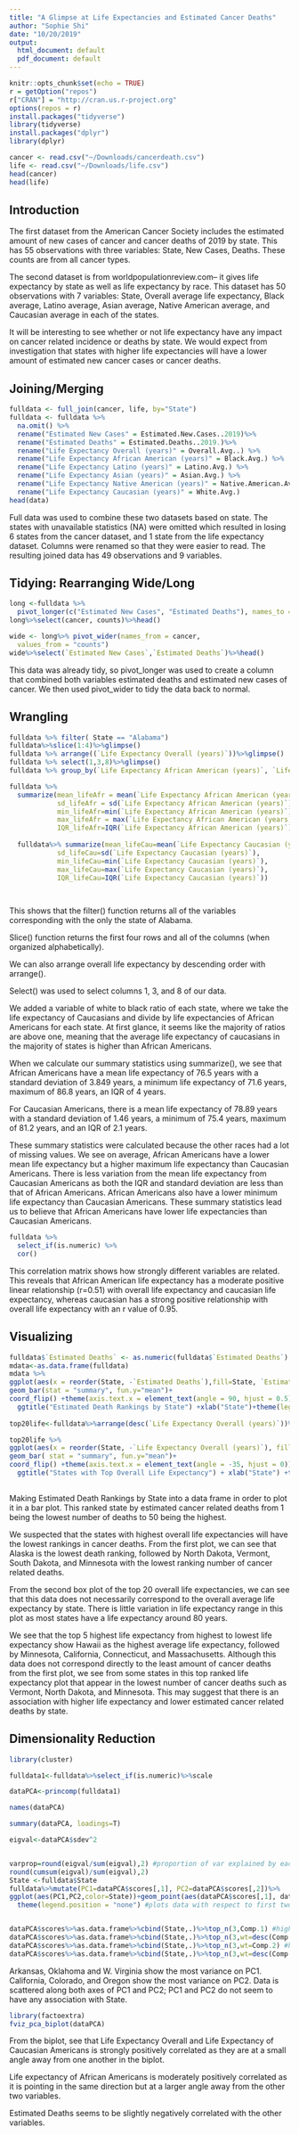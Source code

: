 ```yaml
---
title: "A Glimpse at Life Expectancies and Estimated Cancer Deaths"
author: "Sophie Shi"
date: "10/20/2019"
output:
  html_document: default
  pdf_document: default
---
```


```r
knitr::opts_chunk$set(echo = TRUE)
r = getOption("repos")
r["CRAN"] = "http://cran.us.r-project.org"
options(repos = r)
install.packages("tidyverse")
library(tidyverse)
install.packages("dplyr")
library(dplyr)
```


```R
cancer <- read.csv("~/Downloads/cancerdeath.csv")
life <- read.csv("~/Downloads/life.csv")
head(cancer)
head(life)

```

## Introduction 

The first dataset from the American Cancer Society includes the estimated amount of new cases of cancer and cancer deaths of 2019 by state. This has 55 observations with three variables: State, New Cases, Deaths. These counts are from all cancer types. 

The second dataset is from worldpopulationreview.com-- it gives life expectancy by state as well as life expectancy by race. This dataset has 50 observations with 7 variables: State, Overall average life expectancy, Black average, Latino average, Asian average, Native American average, and Caucasian average in  each of the states. 

It will be interesting to see whether or not life expectancy have any impact on cancer related incidence or deaths by state. We would expect from investigation that states with higher life expectancies will have a lower amount of estimated new cancer cases or cancer deaths. 

## Joining/Merging 

```R
fulldata <- full_join(cancer, life, by="State")
fulldata <- fulldata %>%
  na.omit() %>%
  rename("Estimated New Cases" = Estimated.New.Cases..2019)%>%
  rename("Estimated Deaths" = Estimated.Deaths..2019.)%>%
  rename("Life Expectancy Overall (years)" = Overall.Avg..) %>%
  rename("Life Expectancy African American (years)" = Black.Avg.) %>%
  rename("Life Expectancy Latino (years)" = Latino.Avg.) %>%
  rename("Life Expectancy Asian (years)" = Asian.Avg.) %>%
  rename("Life Expectancy Native American (years)" = Native.American.Avg.) %>%
  rename("Life Expectancy Caucasian (years)" = White.Avg.) 
head(data)

```

Full data was used to combine these two datasets based on state. The states with unavailable statistics (NA) were omitted which resulted in losing 6 states from the cancer dataset, and 1 state from the life expectancy dataset. Columns were renamed so that they were easier to read. The resulting joined data has 49 observations and 9 variables.


## Tidying: Rearranging Wide/Long 

```R
long <-fulldata %>%
  pivot_longer(c("Estimated New Cases", "Estimated Deaths"), names_to = "cancer", values_to = "counts")
long%>%select(cancer, counts)%>%head()

wide <- long%>% pivot_wider(names_from = cancer,
  values_from = "counts")
wide%>%select(`Estimated New Cases`,`Estimated Deaths`)%>%head()

```

This data was already tidy, so pivot_longer was used to create a column that combined both variables estimated deaths and estimated new cases of cancer. We then used pivot_wider to tidy the data back to normal. 

## Wrangling 

```R
fulldata %>% filter( State == "Alabama")
fulldata%>%slice(1:4)%>%glimpse()
fulldata %>% arrange((`Life Expectancy Overall (years)`))%>%glimpse()
fulldata %>% select(1,3,8)%>%glimpse()
fulldata %>% group_by(`Life Expectancy African American (years)`, `Life Expectancy Caucasian (years)`) %>% mutate(white_to_black= (`Life Expectancy Caucasian (years)`/`Life Expectancy African American (years)`))%>%select(white_to_black)%>%head()

fulldata %>%
  summarize(mean_lifeAfr = mean(`Life Expectancy African American (years)`),
            sd_lifeAfr = sd(`Life Expectancy African American (years)`),
            min_lifeAfr=min(`Life Expectancy African American (years)`), 
            max_lifeAfr = max(`Life Expectancy African American (years)`),
            IQR_lifeAfr=IQR(`Life Expectancy African American (years)`))
            
  fulldata%>% summarize(mean_lifeCau=mean(`Life Expectancy Caucasian (years)`), 
            sd_lifeCau=sd(`Life Expectancy Caucasian (years)`), 
            min_lifeCau=min(`Life Expectancy Caucasian (years)`), 
            max_lifeCau=max(`Life Expectancy Caucasian (years)`), 
            IQR_lifeCau=IQR(`Life Expectancy Caucasian (years)`))

          
```

This shows that the filter() function returns all of the variables corresponding with the only the state of Alabama. 

Slice() function returns the first four rows and all of the columns (when organized alphabetically).

We can also arrange overall life expectancy by descending order with arrange().

Select() was used to select columns 1, 3, and 8 of our data.

We added a variable of white to black ratio of each state, where we take the life expectancy of Caucasians and divide by life expectancies of African Americans for each state. At first glance, it seems like the majority of ratios are above one, meaning that the average life expectancy of caucasians in the majority of states is higher than African Americans.

When we calculate our summary statistics using summarize(), we see that African Americans have a mean life expectancy of 76.5 years with a standard deviation of 3.849 years, a minimum life expectancy of 71.6 years, maximum of 86.8 years, an IQR of 4 years. 

For Caucasian Americans, there is a mean life expectancy of 78.89 years with a standard deviation of 1.46 years, a minimum of 75.4 years, maximum of 81.2 years, and an IQR of 2.1 years. 

These summary statistics were calculated because the other races had a lot of missing values. We see on average, African Americans have a lower mean life expectancy but a higher maximum life expectancy than Caucasian Americans. There is less variation from the mean life expectancy from Caucasian Americans as both the IQR and standard deviation are less than that of African Americans. African Americans also have a lower minimum life expectancy than Caucasian Americans. These summary statistics lead us to believe that African Americans have lower life expectancies than Caucasian Americans.


```R
fulldata %>%
  select_if(is.numeric) %>%
  cor() 

```

This correlation matrix shows how strongly different variables are related. This reveals that African American life expectancy has a moderate positive linear relationship (r=0.51) with overall life expectancy and caucasian life expectancy, whereas caucasian  has a strong positive relationship with overall life expectancy with an r value of 0.95.

## Visualizing 

```R
fulldata$`Estimated Deaths` <- as.numeric(fulldata$`Estimated Deaths`)
mdata<-as.data.frame(fulldata)
mdata %>%
ggplot(aes(x = reorder(State, -`Estimated Deaths`),fill=State, `Estimated Deaths`)) +
geom_bar(stat = "summary", fun.y="mean")+
coord_flip() +theme(axis.text.x = element_text(angle = 90, hjust = 0.5)) +
  ggtitle("Estimated Death Rankings by State") +xlab("State")+theme(legend.position = "none")
  
top20life<-fulldata%>%arrange(desc(`Life Expectancy Overall (years)`))%>%slice(1:20)

top20life %>%
ggplot(aes(x = reorder(State, -`Life Expectancy Overall (years)`), fill=State, `Life Expectancy Overall (years)`)) +
geom_bar( stat = "summary", fun.y="mean")+
coord_flip() +theme(axis.text.x = element_text(angle = -35, hjust = 0)) +
  ggtitle("States with Top Overall Life Expectancy") + xlab("State") +theme(legend.position = "none")+coord_cartesian(ylim=c(60,90))
  
```

Making Estimated Death Rankings by State into a data frame in order to plot it in a bar plot. This ranked state by estimated cancer related deaths from 1 being the lowest number of deaths to 50 being the highest. 

We suspected that the states with highest overall life expectancies will have the lowest rankings in cancer deaths. From the first plot, we can see that Alaska is the lowest death ranking, followed by North Dakota, Vermont, South Dakota, and Minnesota with the lowest ranking number of cancer related deaths. 

From the second box plot of the top 20 overall life expectancies, we can see that this data does not necessarily correspond to the overall average life expectancy by state. There is little variation in life expectancy range in this plot as most states have a life expectancy around 80 years. 

We see that the top 5 highest life expectancy from highest to lowest life expectancy show Hawaii as the highest average life expectancy, followed by Minnesota, California, Connecticut, and Massachusetts. Although this data does not correspond directly to the least amount of cancer deaths from the first plot, we see from some states in this top ranked life expectancy plot that appear in the lowest number of cancer deaths such as Vermont, North Dakota, and Minnesota. This may suggest that there is an association with higher life expectancy and lower estimated cancer related deaths by state. 

## Dimensionality Reduction 


```R
library(cluster)

fulldata1<-fulldata%>%select_if(is.numeric)%>%scale

dataPCA<-princomp(fulldata1)

names(dataPCA)

summary(dataPCA, loadings=T)

eigval<-dataPCA$sdev^2


varprop=round(eigval/sum(eigval),2) #proportion of var explained by each PC
round(cumsum(eigval)/sum(eigval),2)
State <-fulldata$State
fulldata%>%mutate(PC1=dataPCA$scores[,1], PC2=dataPCA$scores[,2])%>%
ggplot(aes(PC1,PC2,color=State))+geom_point(aes(dataPCA$scores[,1], dataPCA$scores[,2]))+xlab("PC1")+ylab("PC2")+
  theme(legend.position = "none") #plots data with respect to first two PC


dataPCA$scores%>%as.data.frame%>%cbind(State,.)%>%top_n(3,Comp.1) #highest on PC1
dataPCA$scores%>%as.data.frame%>%cbind(State,.)%>%top_n(3,wt=desc(Comp.1)) #lowest on PC1
dataPCA$scores%>%as.data.frame%>%cbind(State,.)%>%top_n(3,wt=Comp.2) #highest on PC2
dataPCA$scores%>%as.data.frame%>%cbind(State,.)%>%top_n(3,wt=desc(Comp.2)) #lowest on PC2
```


Arkansas, Oklahoma and W. Virginia show the most variance on PC1. California, Colorado, and Oregon show the most variance on PC2. Data is scattered along both axes of PC1 and PC2; PC1 and PC2 do not seem to have any association with State. 
 
 
 
```R
library(factoextra)
fviz_pca_biplot(dataPCA)

```


From the biplot, see that Life Expectancy Overall and Life Expectancy of Caucasian Americans is strongly positively correlated as they are at a small angle away from one another in the biplot.

Life expectancy of African Americans is moderately positively correlated as it is pointing in the same direction but at a larger angle away from the other two variables. 

Estimated Deaths seems to be slightly negatively correlated with the other variables. 


